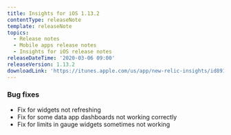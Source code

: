 ```yaml
---
title: Insights for iOS 1.13.2
contentType: releaseNote
template: releaseNote
topics:
  - Release notes
  - Mobile apps release notes
  - Insights for iOS release notes
releaseDateTime: '2020-03-06 09:00'
releaseVersion: 1.13.2
downloadLink: 'https://itunes.apple.com/us/app/new-relic-insights/id891431652?mt=8'
---
```


### Bug fixes

* Fix for widgets not refreshing
* Fix for some data app dashboards not working correctly
* Fix for limits in gauge widgets sometimes not working
